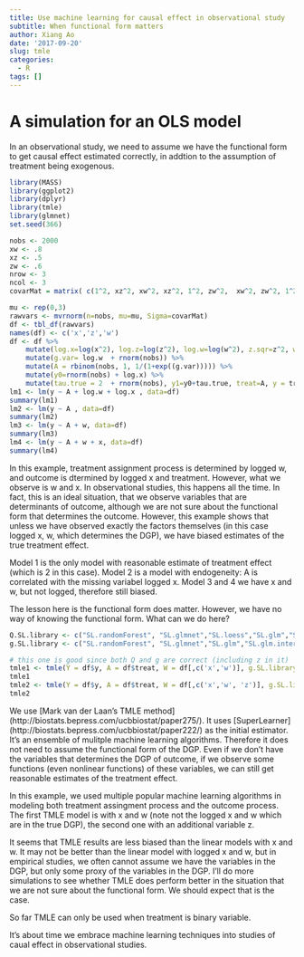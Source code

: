 ```yaml
---
title: Use machine learning for causal effect in observational study
subtitle: When functional form matters
author: Xiang Ao
date: '2017-09-20'
slug: tmle
categories:
  - R
tags: []
---
```



# A simulation for an OLS model

In an observational study, we need to assume we have the functional form to get causal effect estimated correctly, in addtion to the assumption of treatment being exogenous.  

```r

library(MASS)
library(ggplot2)
library(dplyr)
library(tmle)
library(glmnet)
set.seed(366)

nobs <- 2000
xw <- .8
xz <- .5
zw <- .6
nrow <- 3
ncol <- 3
covarMat = matrix( c(1^2, xz^2, xw^2, xz^2, 1^2, zw^2,  xw^2, zw^2, 1^2 ) , nrow=ncol , ncol=ncol )

mu <- rep(0,3)
rawvars <- mvrnorm(n=nobs, mu=mu, Sigma=covarMat)
df <- tbl_df(rawvars)
names(df) <- c('x','z','w')
df <- df %>%
    mutate(log.x=log(x^2), log.z=log(z^2), log.w=log(w^2), z.sqr=z^2, w.sqr=w^2) %>%
    mutate(g.var= log.w  + rnorm(nobs)) %>%
    mutate(A = rbinom(nobs, 1, 1/(1+exp((g.var))))) %>%
    mutate(y0=rnorm(nobs) + log.x) %>%
    mutate(tau.true = 2  + rnorm(nobs), y1=y0+tau.true, treat=A, y = treat*y1 + (1-treat)*y0)
lm1 <- lm(y ~ A + log.w + log.x , data=df)
summary(lm1)
lm2 <- lm(y ~ A , data=df)
summary(lm2)
lm3 <- lm(y ~ A + w, data=df)
summary(lm3)
lm4 <- lm(y ~ A + w + x, data=df)
summary(lm4)

```

In this example, treatment assignment process is determined by logged
w, and outcome is dtermined by logged x and treatment.  However, what
we observe is w and x.  In observational studies, this happens all the
time.  In fact, this is an ideal situation, that we observe variables
that are determinants of outcome, although we are not sure about the
functional form that determines the outcome.  However, this example
shows that unless we have observed exactly the factors themselves (in
this case logged x, w, which determines the DGP), we have biased
estimates of the true treatment effect.

Model 1 is the only model with reasonable estimate of treatment effect
(which is 2 in this case).  Model 2 is a model with endogeneity: A is
correlated with the missing variabel logged x.  Model 3 and 4 we have
x and w, but not logged, therefore still biased.

The lesson here is the functional form does matter.  However, we have
no way of knowing the functional form.  What can we do here?  


```r

Q.SL.library <- c("SL.randomForest", "SL.glmnet","SL.loess","SL.glm","SL.glm.interaction", "SL.rpart","SL.bayesglm","SL.gam","SL.gbm","SL.step","SL.mean")
g.SL.library <- c("SL.randomForest", "SL.glmnet","SL.glm","SL.glm.interaction", "SL.rpart","SL.bayesglm","SL.gam","SL.gbm","SL.step","SL.mean")

# this one is good since both Q and g are correct (including z in it)
tmle1 <- tmle(Y = df$y, A = df$treat, W = df[,c('x','w')], g.SL.library = g.SL.library , Q.SL.library = Q.SL.library)
tmle1
tmle2 <- tmle(Y = df$y, A = df$treat, W = df[,c('x','w', 'z')], g.SL.library = g.SL.library , Q.SL.library = Q.SL.library)
tmle2


```


We use [Mark van der Laan's TMLE method]
(http://biostats.bepress.com/ucbbiostat/paper275/).  It uses
[SuperLearner] (http://biostats.bepress.com/ucbbiostat/paper222/) as
the initial estimator.  It's an ensemble of mulitple machine learning
algorithms.  Therefore it does not need to assume the functional form
of the DGP.  Even if we don't have the variables that determines the
DGP of outcome, if we observe some functions (even nonlinear
functions) of these variables, we can still get reasonable estimates
of the treatment effect.

In this example, we used multiple popular machine learning algorithms
in modeling both treatment assingment process and the outcome process.
The first TMLE model is with x and w (note not the logged x and w
which are in the true DGP), the second one with an additional variable
z.

It seems that TMLE results are less biased than the linear models with
x and w.  It may not be better than the linear model with logged x and
w, but in empirical studies, we often cannot assume we have the
variables in the DGP, but only some proxy of the variables in the DGP.
I'll do more simulations to see whether TMLE does perform better in
the situation that we are not sure about the functional form.  We
should expect that is the case.

So far TMLE can only be used when treatment is binary variable.  

It's about time we embrace machine learning techniques into studies of
caual effect in observational studies.




